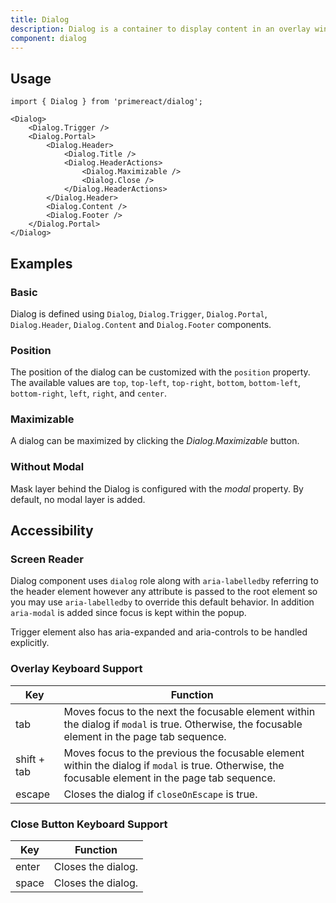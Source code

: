 ```yaml
---
title: Dialog
description: Dialog is a container to display content in an overlay window.
component: dialog
---
```


## Usage

```tsx
import { Dialog } from 'primereact/dialog';
```

```tsx
<Dialog>
    <Dialog.Trigger />
    <Dialog.Portal>
        <Dialog.Header>
            <Dialog.Title />
            <Dialog.HeaderActions>
                <Dialog.Maximizable />
                <Dialog.Close />
            </Dialog.HeaderActions>
        </Dialog.Header>
        <Dialog.Content />
        <Dialog.Footer />
    </Dialog.Portal>
</Dialog>
```

## Examples

### Basic

Dialog is defined using `Dialog`, `Dialog.Trigger`, `Dialog.Portal`, `Dialog.Header`, `Dialog.Content` and `Dialog.Footer` components.

<DocDemoViewer name="dialog:basic-demo" />

### Position

The position of the dialog can be customized with the `position` property. The available values are `top`, `top-left`, `top-right`, `bottom`, `bottom-left`, `bottom-right`, `left`, `right`, and `center`.

<DocDemoViewer name="dialog:position-demo" />

### Maximizable

A dialog can be maximized by clicking the _Dialog.Maximizable_ button.

<DocDemoViewer name="dialog:maximizable-demo" />

### Without Modal

Mask layer behind the Dialog is configured with the _modal_ property. By default, no modal layer is added.

<DocDemoViewer name="dialog:without-modal-demo" />

## Accessibility

### Screen Reader

Dialog component uses `dialog` role along with `aria-labelledby` referring to the header element however any attribute is passed to the root element so you may use `aria-labelledby` to override this default behavior. In addition `aria-modal` is added since focus is kept within the popup.

Trigger element also has aria-expanded and aria-controls to be handled explicitly.

### Overlay Keyboard Support

| Key         | Function                                                                                                                                           |
| ----------- | -------------------------------------------------------------------------------------------------------------------------------------------------- |
| tab         | Moves focus to the next the focusable element within the dialog if `modal` is true. Otherwise, the focusable element in the page tab sequence.     |
| shift + tab | Moves focus to the previous the focusable element within the dialog if `modal` is true. Otherwise, the focusable element in the page tab sequence. |
| escape      | Closes the dialog if `closeOnEscape` is true.                                                                                                      |

### Close Button Keyboard Support

| Key   | Function           |
| ----- | ------------------ |
| enter | Closes the dialog. |
| space | Closes the dialog. |
